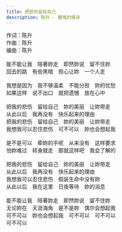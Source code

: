 ```yaml
---
title: 把悲伤留给自己
description: 陈升 - 魔鬼的情诗
---
```


作词：陈升<br />作曲：陈升<br />编曲：陈升<br /><br />能不能让我　陪著妳走　即然妳说　留不住妳<br />回去的路　有些黑暗　担心让妳　一个人走<br /><br />我想是因为　我不够温柔　不能分担　妳的忧愁<br />如果这样　说不出口　就把遗憾　放在心中<br /><br />把我的悲伤　留给自己　妳的美丽　让妳带走<br />从此以后　我再没有　快乐起来的理由<br />把我的悲伤　留给自己　妳的美丽　让妳带走<br />我想我可以忍住悲伤　可不可以　妳也会想起我<br /><br />是不是可以　牵妳的手呢　从来没有　这样要求<br />怕妳难过　转身就走　那就这样吧　我会了解的<br /><br />把我的悲伤　留给自己　妳的美丽　让妳带走<br />从此以后　我再没有　快乐起来的理由<br />我想我可以忍住悲伤　假装生命中没有妳<br />从此以后　我在这里　日夜等待　妳的消息<br /><br />能不能让我　陪著妳走　即然妳说　留不住妳<br />无论妳在　天涯海角　是不是妳　偶尔会想起我<br />可不可以　妳也会想起我　可不可以　可不可以<br />可不可以